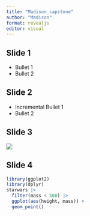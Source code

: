 ```yaml
---
title: "Madison_capstone"
author: "Madison" 
format: revealjs
editor: visual
---
```


## Slide 1

-   Bullet 1
-   Bullet 2

## Slide 2

::: incremental
-   Incremental Bullet 1
-   Bullet 2
:::

## Slide 3

![](aud_ema.png)

## Slide 4

```r
library(ggplot2)
library(dplyr)
starwars |>  
  filter(mass < 500) |>  
  ggplot(aes(height, mass)) +
  geom_point() 
```
